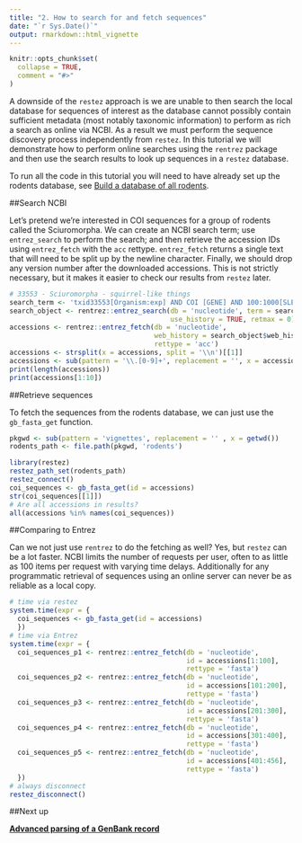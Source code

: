 ```yaml
---
title: "2. How to search for and fetch sequences"
date: "`r Sys.Date()`"
output: rmarkdown::html_vignette
---
```


```r
knitr::opts_chunk$set(
  collapse = TRUE,
  comment = "#>"
)
```

A downside of the `restez` approach is we are unable to then search the local database for sequences of interest as the database cannot possibly contain sufficient metadata (most notably taxonomic information) to perform as rich a search as online via NCBI. As a result we must perform the sequence discovery process independently from `restez`. In this tutorial we will demonstrate how to perform online searches using the `rentrez` package and then use the search results to look up sequences in a `restez` database.

To run all the code in this tutorial you will need to have already set up the rodents database, see [Build a database of all rodents](https://antonellilab.github.io/restez/articles/rodents.html).

##Search NCBI

Let's pretend we're interested in COI sequences for a group of rodents called the Sciuromorpha. We can create an NCBI search term; use `entrez_search` to perform the search; and then retrieve the accession IDs using `entrez_fetch` with the `acc` rettype. `entrez_fetch` returns a single text that will need to be split up by the newline character. Finally, we should drop any version number after the downloaded accessions. This is not strictly necessary, but it makes it easier to check our results from `restez` later.


```r
# 33553 - Sciuromorpha - squirrel-like things
search_term <- 'txid33553[Organism:exp] AND COI [GENE] AND 100:1000[SLEN]'
search_object <- rentrez::entrez_search(db = 'nucleotide', term = search_term,
                                        use_history = TRUE, retmax = 0)
accessions <- rentrez::entrez_fetch(db = 'nucleotide',
                                    web_history = search_object$web_history,
                                    rettype = 'acc')
accessions <- strsplit(x = accessions, split = '\\n')[[1]]
accessions <- sub(pattern = '\\.[0-9]+', replacement = '', x = accessions)
print(length(accessions))
print(accessions[1:10])
```

##Retrieve sequences

To fetch the sequences from the rodents database, we can just use the `gb_fasta_get` function.

```r
pkgwd <- sub(pattern = 'vignettes', replacement = '' , x = getwd())
rodents_path <- file.path(pkgwd, 'rodents')
```
```r
library(restez)
restez_path_set(rodents_path)
restez_connect()
coi_sequences <- gb_fasta_get(id = accessions)
str(coi_sequences[[1]])
# Are all accessions in results?
all(accessions %in% names(coi_sequences))
```

##Comparing to Entrez

Can we not just use `rentrez` to do the fetching as well? Yes, but `restez` can be a lot faster. NCBI limits the number of requests per user, often to as little as 100 items per request with varying time delays. Additionally for any programmatic retrieval of sequences using an online server can never be as reliable as a local copy.

```r
# time via restez
system.time(expr = {
  coi_sequences <- gb_fasta_get(id = accessions)
  })
# time via Entrez
system.time(expr = {
  coi_sequences_p1 <- rentrez::entrez_fetch(db = 'nucleotide',
                                            id = accessions[1:100],
                                            rettype = 'fasta')
  coi_sequences_p2 <- rentrez::entrez_fetch(db = 'nucleotide',
                                            id = accessions[101:200],
                                            rettype = 'fasta')
  coi_sequences_p3 <- rentrez::entrez_fetch(db = 'nucleotide',
                                            id = accessions[201:300],
                                            rettype = 'fasta')
  coi_sequences_p4 <- rentrez::entrez_fetch(db = 'nucleotide',
                                            id = accessions[301:400],
                                            rettype = 'fasta')
  coi_sequences_p5 <- rentrez::entrez_fetch(db = 'nucleotide',
                                            id = accessions[401:456],
                                            rettype = 'fasta')
  })
# always disconnect
restez_disconnect()
```
<!-- Below is no longer relevant now that the size of sequences in the db has been limited.
##Missing

A user should know that if an ID cannot be found in the local database no error or warning is raised. This is why it can be good practice to test whether all the provided IDs are in the returned named vector. In this example, we can see that not all the accession IDs that were provided are in the returned `coi_sequences`. Why is that?

```r
# Are all accessions in results?
all(accessions %in% names(coi_sequences))
# .... no
```

This is because `restez` only downloads GenBank sequences, and these 'missing' sequence IDs are RefSeq sequences. GenBank, however, acts as the source database for RefSeq -- which is the case for other NCBI databases too -- and all the missing RefSeq sequences can also be found in GenBank under a different ID.

We can look up alternative IDs and test whether they are in our `accesssions` vector, so:

```r
(accessions[!accessions %in% names(coi_sequences)])
# NC* refers to RefSeq sequences and are not available through restez
# The sequence exists in GB under a different id which we can find like so
smmry <- rentrez::entrez_summary(db = 'nucleotide', id = 'NC_027278')
# This ID does exist in our results.
(smmry$assemblyacc %in% accessions)
```
-->
##Next up

**[Advanced parsing of a GenBank record](https://antonellilab.github.io/restez/articles/parsing.html)**
